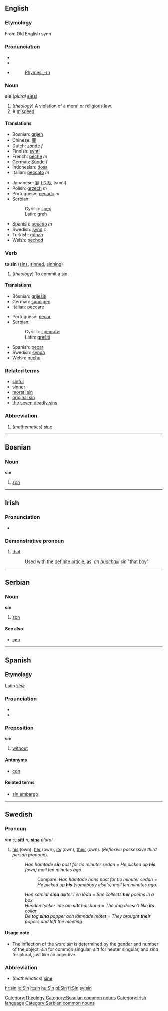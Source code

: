 ==English==
[[Category:Theology]]
===Etymology===
From Old English synn

=== Pronunciation ===
*{{AHD|/sĭn/}}
*{{IPA|/sɪn/}}
*{{SAMPA|/sIn/}}
*:[[Rhymes:English:-ɪn|Rhymes: -ɪn]]

=== Noun ===
'''sin''' (''plural'' '''[[sins]]''')

#(''theology'') A [[violation]] of a [[moral]] or [[religious]] [[law]]. <!--(Someone please refine this definition; this definition is pretty bad.)-->
# A [[misdeed]].

==== Translations ====
{{top}}
*Bosnian: [[grijeh]] {{m}}
*Chinese: [[罪]]
*Dutch: [[zonde]] ''f''
*Finnish: [[synti]]
*French: [[péché]] ''m''
*German: [[Sünde]] ''f''
*Indonesian: [[dosa]]
*Italian: [[peccato]] ''m''
{{mid}}
*Japanese: [[罪]] ([[つみ]], tsumi)
*Polish: [[grzech]] ''m''
*Portuguese: [[pecado]] ''m''
*Serbian:
*:Cyrillic: [[грех]] {{m}}
*:Latin: [[greh]] {{m}}
*Spanish: [[pecado]] ''m''
*Swedish: [[synd]] ''c''
*Turkish: [[günah]]
*Welsh: [[pechod]]
{{bottom}}

=== Verb ===
'''to sin''' ([[sins]], [[sinned]], [[sinning]])

#(''theology'') To commit a [[sin#Noun|sin]].

====Translations====
{{top}}
*Bosnian: [[griješiti]]
*German: [[sündigen]]
*Italian: [[peccare]]
{{mid}}
*Portuguese: [[pecar]]
*Serbian:
*:Cyrillic: [[грешити]]
*:Latin: [[grešiti]]
*Spanish: [[pecar]]
*Swedish: [[synda]]
*Welsh: [[pechu]]
{{bottom}}

===Related terms===
*[[sinful]]
*[[sinner]]
*[[mortal sin]]
*[[original sin]]
*[[the seven deadly sins]]

===Abbreviation===
#(''mathematics'') [[sine]] 

----

==Bosnian==
===Noun===
'''sin''' {{m}} {{s}}
#[[son]]
[[Category:Bosnian common nouns]]

----

==Irish==
===Pronunciation===
*{{IPA|[ʃin&#690;]}}
===Demonstrative pronoun===
#[[that]]
#:Used with the [[definite article]], as: ''an [[buachaill]] sin'' "that boy"

[[Category:Irish language]]

----

==Serbian==
===Noun===
'''sin''' {{m}} {{s}}
#[[son]]
====See also====
*[[син#Serbian|син]]
[[Category:Serbian common nouns]]

----

== Spanish ==
===Etymology===
Latin ''[[sine]]''

=== Prounciation ===
*{{IPA|/sin/}}
*{{SAMPA|/sin/}}

=== Preposition ===
'''sin'''

#[[without]]

==== Antonyms ====
*[[con]]

==== Related terms ====
*[[sin embargo]]

----

==Swedish==
===Pronoun===
'''sin''' ''c'', '''[[sitt]]''' ''n'', '''[[sina]]''' ''plural''
#[[his]] (own), [[her]] (own), [[its]] (own), [[their]] (own). (''Reflexive possessive third person pronoun'').
#:''Han hämtade '''sin''' post för tio minuter sedan'' = ''He picked up '''his''' (own) mail ten minutes ago''
#::Compare: ''Han hämtade hans post för tio minuter sedan'' = ''He picked up '''his''' (somebody else's) mail ten minutes ago''.
#:''Hon samlar '''sina''' dikter i en låda'' = ''She collects '''her''' poems in a box''
#:''Hunden tycker inte om '''sitt''' halsband'' = ''The dog doesn't like '''its''' collar''
#:''De tog '''sina''' papper och lämnade mötet'' = ''They brought '''their''' papers and left the meeting''

<!---
====See also====
{|
|-
! Person !! Nominative !! Accusative or Dative
|-
| jag (I) || colspan=2 | [[min]]/[[mitt]]/[[mina]]
|-
| du (you) || colspan=2 | [[din]]/[[ditt]]/[[dina]]
|-
| han (he) || hans || sin
|}

-->

====Usage note====
*The inflection of the word ''sin'' is determined by the gender and number of the object: ''sin'' for common singular, ''sitt'' for neuter singular, and ''sina'' for plural, just like an adjective.

===Abbreviation===
*(''mathematics'') [[sine]]



[[hr:sin]]
[[io:Sin]]
[[it:sin]]
[[hu:Sin]]
[[pl:Sin]]
[[fi:Sin]]
[[sv:sin]]